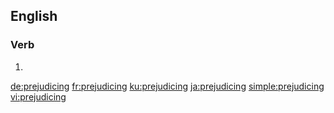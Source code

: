 ==English==

===Verb===
{{head|en|present participle}}

# {{present participle of|prejudice|lang=en|nocat=1}}

[[de:prejudicing]]
[[fr:prejudicing]]
[[ku:prejudicing]]
[[ja:prejudicing]]
[[simple:prejudicing]]
[[vi:prejudicing]]